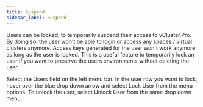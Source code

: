 ```yaml
---
title: Suspend
sidebar_label: Suspend
---
```



Users can be locked, to temporarily suspend their access to vCluster.Pro. By doing so, the user won't be
able to login or access any spaces / virtual clusters anymore. Access keys generated for the
user won't work anymore as long as the user is locked. This is a useful feature to temporarily
lock an user if you want to preserve the users environments without deleting the user.

<Flow id="lock-user">
  <Step>
    Select the <NavStep>Users</NavStep> field on the left menu bar.
  </Step>
  <Step>
    In the user row you want to lock, hover over the blue drop down arrow and
    select
    <Label>Lock User</Label> from the menu options.
  </Step>
  <Step>
    To unlock the user, select <Label>Unlock User</Label> from the same drop
    down menu.
  </Step>
</Flow>
